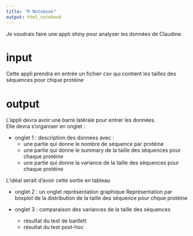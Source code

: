 ```yaml
---
title: "R Notebook"
output: html_notebook
---
```


Je voudrais faire une appli shiny pour analyser les données de Claudine.  

# input
Cette appli prendra en entrée un fichier csv qui contient les tailles des séquences pour chque protéine


# output
L'appli devra avoir une barre latérale pour entrer les données.  
Elle devra s'organiser en onglet : 

* onglet 1 : description des données avec : 
    + une partie qui donne le nombre de séquence par protéine
    + une partie qui donne le summary de la taille des séquences pour chaque protéine
    + une partie qui donne la variance de la taille des séquences pour chaque protéine

L'idéal serait d'avoir cette sortie en tableau

* onglet 2 : un onglet représentation graphique
Représentation par boxplot de la distribution de la taille des séquence pour chque protéine

* onglet 3 : comparaison des variances de la taille des séquences
    + résultat du test de bartlett
    + résultat du test post-hoc


